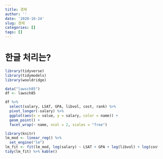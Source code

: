 ```yaml
---
title: 경제
author: ''
date: '2020-10-24'
slug: 경제
categories: []
tags: []
---
```



# 한글 처리는?


```r
library(tidyverse)
library(tidymodels)
library(wooldridge)

data("lawsch85")
df <- lawsch85

df %>%
  select(salary, LSAT, GPA, libvol, cost, rank) %>%
  pivot_longer(-salary) %>%
  ggplot(aes(x = value, y = salary, color = name)) +
  geom_point() +
  facet_wrap(~ name, ncol = 2, scales = "free")
```

```r
library(knitr)
lm_mod <- linear_reg() %>%
  set_engine("lm")
lm_fit <- fit(lm_mod, log(salary) ~ LSAT + GPA + log(libvol) + log(cost) + rank, data = df)
tidy(lm_fit) %>% kable()
```

